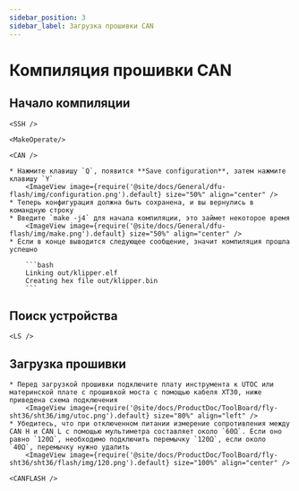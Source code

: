 ```yaml
---
sidebar_position: 3
sidebar_label: Загрузка прошивки CAN
---
```




# Компиляция прошивки CAN

## Начало компиляции

    <SSH />

    <MakeOperate/>

    <CAN />

    * Нажмите клавишу `Q`, появится **Save configuration**, затем нажмите клавишу `Y`
        <ImageView image={require('@site/docs/General/dfu-flash/img/configuration.png').default} size="50%" align="center" />
    * Теперь конфигурация должна быть сохранена, и вы вернулись в командную строку
    * Введите `make -j4` для начала компиляции, это займет некоторое время
        <ImageView image={require('@site/docs/General/dfu-flash/img/make.png').default} size="50%" align="center" />
    * Если в конце выводится следующее сообщение, значит компиляция прошла успешно

        ```bash
        Linking out/klipper.elf
        Creating hex file out/klipper.bin
        ```

## Поиск устройства

    <LS />


## Загрузка прошивки

    * Перед загрузкой прошивки подключите плату инструмента к UTOC или материнской плате с прошивкой моста с помощью кабеля XT30, ниже приведена схема подключения
        <ImageView image={require('@site/docs/ProductDoc/ToolBoard/fly-sht36/sht36/img/utoc.png').default} size="80%" align="left" />
    * Убедитесь, что при отключенном питании измерение сопротивления между CAN H и CAN L с помощью мультиметра составляет около `60Ω`. Если оно равно `120Ω`, необходимо подключить перемычку `120Ω`, если около `40Ω`, перемычку нужно удалить
        <ImageView image={require('@site/docs/ProductDoc/ToolBoard/fly-sht36/sht36/flash/img/120.png').default} size="100%" align="center" />

    <CANFLASH />



